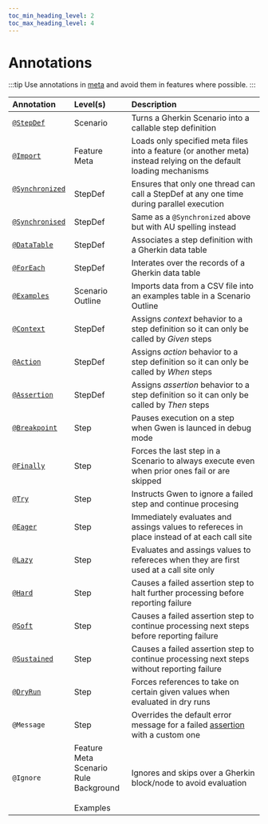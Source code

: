 ```yaml
--- 
toc_min_heading_level: 2
toc_max_heading_level: 4
---
```


# Annotations

:::tip 
Use annotations in [meta](/docs/meta) and avoid them in features where possible.
:::

| Annotation                                                    | Level(s)                                                                  | Description                                                                                                                          |
| :------------------------------------------------------------ | :------------------------------------------------------------------------ | :----------------------------------------------------------------------------------------------------------------------------------- |
| [`@StepDef`](/docs/meta#stepdefs)                             | Scenario                                                                  | Turns a Gherkin Scenario into a callable step definition                                                                             |
| [`@Import`](/docs/meta/load-strategies#import-strategy)       | Feature<br/>Meta                                                          | Loads only specified meta files into a feature (or another meta) instead relying on the default loading mechanisms                   |
| [`@Synchronized`](/docs/meta#synchronized-stepdefs) &nbsp;    | StepDef                                                                   | Ensures that only one thread can call a StepDef at any one time during parallel execution                                            |
| [`@Synchronised`](/docs/meta#synchronized-stepdefs)           | StepDef                                                                   | Same as a `@Synchronized` above but with AU spelling instead                                                                         |
| [`@DataTable`](/docs/advanced/data-tables)                    | StepDef                                                                   | Associates a step definition with a Gherkin data table                                                                               |
| [`@ForEach`](/docs/advanced/data-tables)                      | StepDef                                                                   | Interates over the records of a Gherkin data table                                                                                   |
| [`@Examples`](/docs/modes/data-driven#examples-annotation)    | Scenario Outline &nbsp;                                                   | Imports data from a CSV file into an examples table in a Scenario Outline                                                            |
| [`@Context`](/docs#behavioural-rules-and-semantics)           | StepDef                                                                   | Assigns *context* behavior to a step definition so it can only be called by *Given* steps                                            |
| [`@Action`](/docs#behavioural-rules-and-semantics)            | StepDef                                                                   | Assigns *action* behavior to a step definition so it can only be called by *When* steps                                              |
| [`@Assertion`](/docs#behavioural-rules-and-semantics)         | StepDef                                                                   | Assigns *assertion* behavior to a step definition so it can only be called by *Then* steps                                           |
| [`@Breakpoint`](/docs/cli/repl#breakpoints)                   | Step                                                                      | Pauses execution on a step when Gwen is launced in debug mode                                                                        |
| [`@Finally`](/docs/advanced/finally-steps#finally)            | Step                                                                      | Forces the last step in a Scenario to always execute even when prior ones fail or are skipped                                        |
| [`@Try`](/docs/advanced/try-steps)                            | Step                                                                      | Instructs Gwen to ignore a failed step and continue procesing                                                                        |
| [`@Eager`](/docs/advanced/eager-or-lazy#eager)                | Step                                                                      | Immediately evaluates and assings values to refereces in place instead of at each call site                                          |
| [`@Lazy`](/docs/advanced/eager-or-lazy#lazy)                  | Step                                                                      | Evaluates and assings values to refereces when they are first used at a call site only                                               |
| [`@Hard`](/docs/advanced/assertion#hard-assertions-default)   | Step                                                                      | Causes a failed assertion step to halt further processing before reporting failure                                                   |
| [`@Soft`](/docs/advanced/assertion#soft-assertions)           | Step                                                                      | Causes a failed assertion step to continue processing next steps before reporting failure                                            |
| [`@Sustained`](/docs/advanced/assertion#sustained-assertions) | Step                                                                      | Causes a failed assertion step to continue processing next steps without reporting failure                                           |
| [`@DryRun`](/docs/modes/dry-runs#dryrun-annotations)          | Step                                                                      | Forces references to take on certain given values when evaluated in dry runs                                                         |
| `@Message`                                                    | Step                                                                      | Overrides the default error message for a failed [assertion](/docs/dsl/reference#text-ref-should-match-expression) with a custom one |
| `@Ignore`                                                     | Feature<br/>Meta<br/>Scenario<br/>Rule<br/>Background &nbsp;<br/>Examples | Ignores and skips over a Gherkin block/node to avoid evaluation                                                                      |

